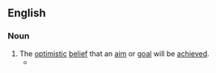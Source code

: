 ==English==

===Noun===
{{en-plural noun}}

# The [[optimistic]] [[belief]] that an [[aim]] or [[goal]] will be [[achieve]]d.
#* {{quote-song|lyricist={{w|Sammy Cahn}}|composer={{w|Jimmy Van Heusen}}|title=[[w:High Hopes (Frank Sinatra song)|High Hopes]]|album=[[w:All the Way (Frank Sinatra album)|All the Way]]|artist={{w|Frank Sinatra}} and {{w|Eddie Hodges}}|year=1959|passage=Just what makes that little old ant / Think he'll move a big rubber plant? / Anyone knows an ant can't / Move a rubber tree plant / But he's got '''high hopes''', he's got '''high hopes''' / he's got high apple pie, in the sky hopes{{nb...}}|note=from the film ''{{w|A Hole in the Head}}'' (1959)}}